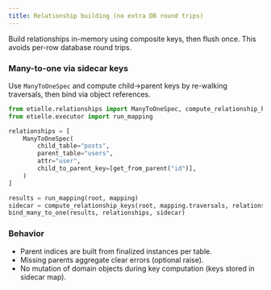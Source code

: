 ```yaml
---
title: Relationship building (no extra DB round trips)
---
```


Build relationships in-memory using composite keys, then flush once. This avoids per-row database round trips.

### Many-to-one via sidecar keys

Use `ManyToOneSpec` and compute child→parent keys by re-walking traversals, then bind via object references.

``` python
from etielle.relationships import ManyToOneSpec, compute_relationship_keys, bind_many_to_one
from etielle.executor import run_mapping

relationships = [
    ManyToOneSpec(
        child_table="posts",
        parent_table="users",
        attr="user",
        child_to_parent_key=[get_from_parent("id")],
    )
]

results = run_mapping(root, mapping)
sidecar = compute_relationship_keys(root, mapping.traversals, relationships)
bind_many_to_one(results, relationships, sidecar)
```

### Behavior

- Parent indices are built from finalized instances per table.
- Missing parents aggregate clear errors (optional raise).
- No mutation of domain objects during key computation (keys stored in sidecar map).


